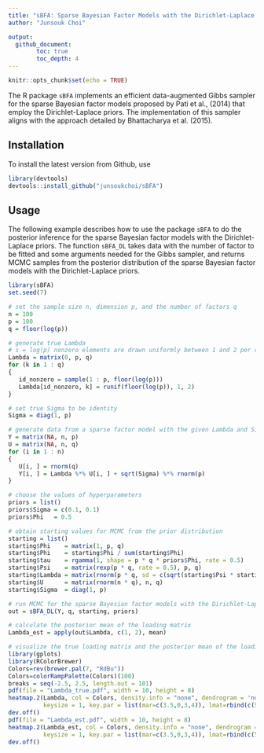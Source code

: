 ```yaml
---
title: "sBFA: Sparse Bayesian Factor Models with the Dirichlet-Laplace Priors"
author: "Junsouk Choi"

output: 
  github_document:
        toc: true
        toc_depth: 4
---
```


```r
knitr::opts_chunk$set(echo = TRUE)
```

The R package `sBFA` implements an efficient data-augmented Gibbs sampler for the sparse Bayesian factor models proposed by Pati et al., (2014) that employ the Dirichlet-Laplace priors.
The implementation of this sampler aligns with the approach detailed by Bhattacharya et al. (2015).

## Installation

To install the latest version from Github, use

```r
library(devtools)
devtools::install_github("junsoukchoi/sBFA")
```

## Usage

The following example describes how to use the package `sBFA` to do the posterior inference for the sparse Bayesian factor models with the Dirichlet-Laplace priors. 
The function `sBFA_DL` takes data with the number of factor to be fitted and some arguments needed for the Gibbs sampler, and returns MCMC samples from the posterior distribution of the sparse Bayesian factor models with the Dirichlet-Laplace priors. 


```r
library(sBFA)
set.seed(7)

# set the sample size n, dimension p, and the number of factors q
n = 100
p = 100
q = floor(log(p))

# generate true Lambda
# s = log(p) nonzero elements are drawn uniformly between 1 and 2 per columns
Lambda = matrix(0, p, q)
for (k in 1 : q)
{
   id_nonzero = sample(1 : p, floor(log(p)))
   Lambda[id_nonzero, k] = runif(floor(log(p)), 1, 2)
}

# set true Sigma to be identity
Sigma = diag(1, p)

# generate data from a sparse factor model with the given Lambda and Sigma
Y = matrix(NA, n, p)
U = matrix(NA, n, q)
for (i in 1 : n)
{
   U[i, ] = rnorm(q)
   Y[i, ] = Lambda %*% U[i, ] + sqrt(Sigma) %*% rnorm(p)
}

# choose the values of hyperparameters 
priors = list()
priors$Sigma = c(0.1, 0.1)
priors$Phi   = 0.5

# obtain starting values for MCMC from the prior distribution
starting = list()
starting$Phi    = matrix(1, p, q)
starting$Phi    = starting$Phi / sum(starting$Phi)
starting$tau    = rgamma(1, shape = p * q * priors$Phi, rate = 0.5)
starting$Psi    = matrix(rexp(p * q, rate = 0.5), p, q)
starting$Lambda = matrix(rnorm(p * q, sd = c(sqrt(starting$Psi * starting$tau^2 * starting$Phi^2))), p, q)
starting$U      = matrix(rnorm(n * q), n, q)
starting$Sigma  = diag(1, p)

# run MCMC for the sparse Bayesian factor models with the Dirichlet-Laplace priors
out = sBFA_DL(Y, q, starting, priors)

# calculate the posterior mean of the loading matrix
Lambda_est = apply(out$Lambda, c(1, 2), mean)

# visualize the true loading matrix and the posterior mean of the loading matrix
library(gplots)
library(RColorBrewer)
Colors=rev(brewer.pal(7, "RdBu"))
Colors=colorRampPalette(Colors)(100)
breaks = seq(-2.5, 2.5, length.out = 101)
pdf(file = "Lambda_true.pdf", width = 10, height = 8)
heatmap.2(Lambda, col = Colors, density.info = "none", dendrogram = 'none', Colv = FALSE, Rowv =FALSE, trace = "none", breaks = breaks, 
          keysize = 1, key.par = list(mar=c(3.5,0,3,4)), lmat=rbind(c(5,4,2),c(6,1,3)), lhei=c(1,5), lwid=c(1,10,1))
dev.off()
pdf(file = "Lambda_est.pdf", width = 10, height = 8)
heatmap.2(Lambda_est, col = Colors, density.info = "none", dendrogram = 'none', Colv = FALSE, Rowv =FALSE, trace = "none", breaks = breaks, 
          keysize = 1, key.par = list(mar=c(3.5,0,3,4)), lmat=rbind(c(5,4,2),c(6,1,3)), lhei=c(1,5), lwid=c(1,10,1))
dev.off()
```
